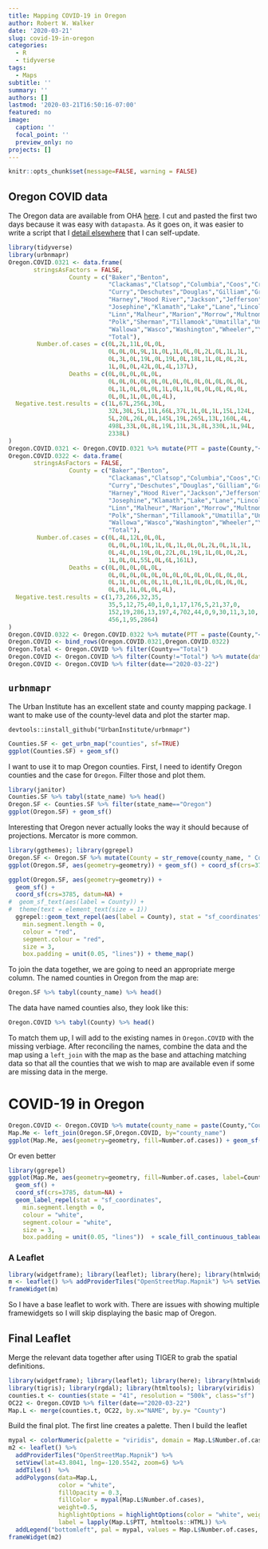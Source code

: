 ```yaml
---
title: Mapping COVID-19 in Oregon
author: Robert W. Walker
date: '2020-03-21'
slug: covid-19-in-oregon
categories:
  - R
  - tidyverse
tags:
  - Maps
subtitle: ''
summary: ''
authors: []
lastmod: '2020-03-21T16:50:16-07:00'
featured: no
image:
  caption: ''
  focal_point: ''
  preview_only: no
projects: []
---
```


```r
knitr::opts_chunk$set(message=FALSE, warning = FALSE)
```

## Oregon COVID data

The Oregon data are available from OHA [here](https://govstatus.egov.com/OR-OHA-COVID-19).  I cut and pasted the first two days because it was easy with `datapasta`.  As it goes on, it was easier to write a script that I [detail elsewhere](https://rww.science/R/COVID/) that I can self-update.

```r
library(tidyverse)
library(urbnmapr)
Oregon.COVID.0321 <- data.frame(
       stringsAsFactors = FALSE,
                 County = c("Baker","Benton",
                            "Clackamas","Clatsop","Columbia","Coos","Crook",
                            "Curry","Deschutes","Douglas","Gilliam","Grant",
                            "Harney","Hood River","Jackson","Jefferson",
                            "Josephine","Klamath","Lake","Lane","Lincoln",
                            "Linn","Malheur","Marion","Morrow","Multnomah",
                            "Polk","Sherman","Tillamook","Umatilla","Union",
                            "Wallowa","Wasco","Washington","Wheeler","Yamhill",
                            "Total"),
        Number.of.cases = c(0L,2L,11L,0L,0L,
                            0L,0L,0L,9L,1L,0L,1L,0L,0L,2L,0L,1L,1L,
                            0L,3L,0L,19L,0L,19L,0L,18L,1L,0L,0L,2L,
                            1L,0L,0L,42L,0L,4L,137L),
                 Deaths = c(0L,0L,0L,0L,0L,
                            0L,0L,0L,0L,0L,0L,0L,0L,0L,0L,0L,0L,0L,
                            0L,1L,0L,0L,0L,1L,0L,1L,0L,0L,0L,0L,0L,
                            0L,0L,1L,0L,0L,4L),
  Negative.test.results = c(1L,67L,256L,30L,
                            32L,30L,5L,11L,66L,37L,1L,0L,1L,15L,124L,
                            5L,20L,26L,0L,145L,19L,265L,13L,160L,4L,
                            498L,33L,0L,8L,19L,11L,3L,8L,330L,1L,94L,
                            2338L)
)
Oregon.COVID.0321 <- Oregon.COVID.0321 %>% mutate(PTT = paste(County,"<br/> Cases:",Number.of.cases,"<br/> Deaths:",Deaths,"<br/> Negative Tests:",Negative.test.results,"<br/>", sep=""), date="2020-03-21")
Oregon.COVID.0322 <- data.frame(
       stringsAsFactors = FALSE,
                 County = c("Baker","Benton",
                            "Clackamas","Clatsop","Columbia","Coos","Crook",
                            "Curry","Deschutes","Douglas","Gilliam","Grant",
                            "Harney","Hood River","Jackson","Jefferson",
                            "Josephine","Klamath","Lake","Lane","Lincoln",
                            "Linn","Malheur","Marion","Morrow","Multnomah",
                            "Polk","Sherman","Tillamook","Umatilla","Union",
                            "Wallowa","Wasco","Washington","Wheeler","Yamhill",
                            "Total"),
        Number.of.cases = c(0L,4L,12L,0L,0L,
                            0L,0L,0L,10L,1L,0L,1L,0L,0L,2L,0L,1L,1L,
                            0L,4L,0L,19L,0L,22L,0L,19L,1L,0L,0L,2L,
                            1L,0L,0L,55L,0L,6L,161L),
                 Deaths = c(0L,0L,0L,0L,0L,
                            0L,0L,0L,0L,0L,0L,0L,0L,0L,0L,0L,0L,0L,
                            0L,1L,0L,0L,0L,1L,0L,1L,0L,0L,0L,0L,0L,
                            0L,0L,1L,0L,0L,4L),
  Negative.test.results = c(1,73,266,32,35,
                            35,5,12,75,40,1,0,1,17,176,5,21,37,0,
                            152,19,286,13,197,4,702,44,0,9,30,11,3,10,
                            456,1,95,2864)
)
Oregon.COVID.0322 <- Oregon.COVID.0322 %>% mutate(PTT = paste(County,"<br/> Cases:",Number.of.cases,"<br/> Deaths:",Deaths,"<br/> Negative Tests:",Negative.test.results,"<br/>", sep=""), date="2020-03-22")
Oregon.COVID <- bind_rows(Oregon.COVID.0321,Oregon.COVID.0322)
Oregon.Total <- Oregon.COVID %>% filter(County=="Total")
Oregon.COVID <- Oregon.COVID %>% filter(County!="Total") %>% mutate(date = as.Date(date))
Oregon.COVID <- Oregon.COVID %>% filter(date=="2020-03-22")
```

## `urbnmapr`

The Urban Institute has an excellent state and county mapping package.  I want to make use of the county-level data and plot the starter map.

```
devtools::install_github("UrbanInstitute/urbnmapr")
```

```r
Counties.SF <- get_urbn_map("counties", sf=TRUE)
ggplot(Counties.SF) + geom_sf()
```


I want to use it to map Oregon counties.  First, I need to identify Oregon counties and the case for `Oregon`.  Filter those and plot them.

```r
library(janitor)
Counties.SF %>% tabyl(state_name) %>% head()
Oregon.SF <- Counties.SF %>% filter(state_name=="Oregon")
ggplot(Oregon.SF) + geom_sf()
```

Interesting that Oregon never actually looks the way it should because of projections.  Mercator is more common.

```r
library(ggthemes); library(ggrepel)
Oregon.SF <- Oregon.SF %>% mutate(County = str_remove(county_name, " County"))
ggplot(Oregon.SF, aes(geometry=geometry)) + geom_sf() + coord_sf(crs=3785, datum=NA) + geom_sf_text(aes(label = County)) + theme(text = element_text(size = 1))
```

```r
ggplot(Oregon.SF, aes(geometry=geometry)) + 
  geom_sf() + 
  coord_sf(crs=3785, datum=NA) + 
#  geom_sf_text(aes(label = County)) + 
#  theme(text = element_text(size = 1))
  ggrepel::geom_text_repel(aes(label = County), stat = "sf_coordinates",
    min.segment.length = 0,
    colour = "red",
    segment.colour = "red",
    size = 3,
    box.padding = unit(0.05, "lines")) + theme_map()
```


To join the data together, we are going to need an appropriate merge column.  The named counties in Oregon from the map are:

```r
Oregon.SF %>% tabyl(county_name) %>% head()
```

The data have named counties also, they look like this:

```r
Oregon.COVID %>% tabyl(County) %>% head()
```

To match them up, I will add to the existing names in `Oregon.COVID` with the missing verbiage.  After reconciling the names, combine the data and the map using a `left_join` with the map as the base and attaching matching data so that all the counties that we wish to map are available even if some are missing data in the merge.

# COVID-19 in Oregon

```r
Oregon.COVID <- Oregon.COVID %>% mutate(county_name = paste(County,"County", sep=" "))
Map.Me <- left_join(Oregon.SF,Oregon.COVID, by="county_name")
ggplot(Map.Me, aes(geometry=geometry, fill=Number.of.cases)) + geom_sf() + coord_sf(crs=3785, datum=NA) + scale_fill_viridis_c() + theme_minimal() + labs(title="COVID-19 in Oregon")
```

Or even better

```r
library(ggrepel)
ggplot(Map.Me, aes(geometry=geometry, fill=Number.of.cases, label=County.x)) + 
  geom_sf() +
  coord_sf(crs=3785, datum=NA) + 
  geom_label_repel(stat = "sf_coordinates",
    min.segment.length = 0,
    colour = "white",
    segment.colour = "white",
    size = 3,
    box.padding = unit(0.05, "lines"))  + scale_fill_continuous_tableau("Red") + theme_minimal() + labs(title="COVID-19 in Oregon", x="", y="", caption="Made with R, ggplot2, and ggrepel by @PieRatio \n data: https://govstatus.egov.com/OR-OHA-COVID-19")
```

### A Leaflet

```r
library(widgetframe); library(leaflet); library(here); library(htmlwidgets); library(htmltools)
m <- leaflet() %>% addProviderTiles("OpenStreetMap.Mapnik") %>% setView(lat=43.8041, lng=-120.5542, zoom=6) %>% addTiles()
frameWidget(m)
```

So I have a base leaflet to work with.  There are issues with showing multiple framewidgets so I will skip displaying the basic map of Oregon.

## Final Leaflet

Merge the relevant data together after using TIGER to grab the spatial definitions.

```r
library(widgetframe); library(leaflet); library(here); library(htmlwidgets)
library(tigris); library(rgdal); library(htmltools); library(viridis)
counties.t <- counties(state = "41", resolution = "500k", class="sf")
OC22 <- Oregon.COVID %>% filter(date=="2020-03-22")
Map.L <- merge(counties.t, OC22, by.x="NAME", by.y= "County")
```

Build the final plot.  The first line creates a palette.  Then I build the leaflet

```r
mypal <- colorNumeric(palette = "viridis", domain = Map.L$Number.of.cases, na.color = "grey")
m2 <- leaflet() %>% 
  addProviderTiles("OpenStreetMap.Mapnik") %>% 
  setView(lat=43.8041, lng=-120.5542, zoom=6) %>% 
  addTiles()  %>% 
  addPolygons(data=Map.L, 
              color = "white", 
              fillOpacity = 0.3, 
              fillColor = mypal(Map.L$Number.of.cases), 
              weight=0.5, 
              highlightOptions = highlightOptions(color = "white", weight = 2, bringToFront = TRUE), 
              label = lapply(Map.L$PTT, htmltools::HTML)) %>%
  addLegend("bottomleft", pal = mypal, values = Map.L$Number.of.cases, title = "Coronavirus Cases in Oregon", opacity = 0.3)
frameWidget(m2)
```
